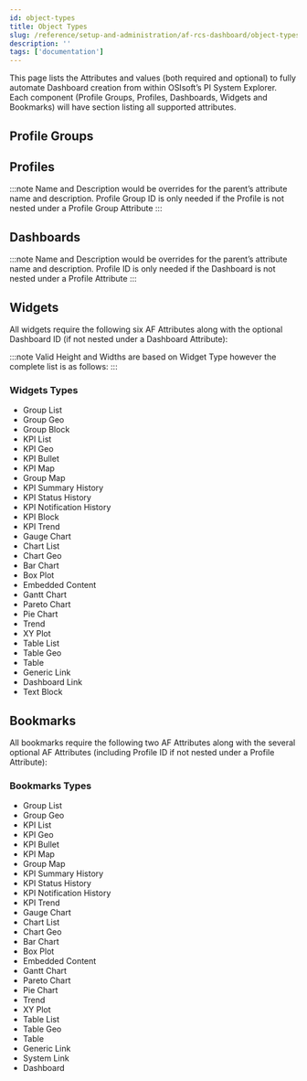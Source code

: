 ```yaml
---
id: object-types
title: Object Types
slug: /reference/setup-and-administration/af-rcs-dashboard/object-types
description: ''
tags: ['documentation']
---
```



This page lists the Attributes and values (both required and optional) to fully automate Dashboard creation from within OSIsoft’s PI System Explorer. Each component (Profile Groups, Profiles, Dashboards, Widgets and Bookmarks) will have section listing all supported attributes.

## Profile Groups

<JsonToTable jsonData={tables.profileGroups} />

<StylizedImage
  imgURL="img/setup-adm/automation/how-to-use/af-database/new/af-8.png"
  alt=""
/>

## Profiles

<JsonToTable jsonData={tables.profiles} />

:::note
Name and Description would be overrides for the parent’s attribute name and description.  Profile Group ID is only needed if the Profile is not nested under a Profile Group Attribute
:::

<StylizedImage
  imgURL="img/setup-adm/automation/how-to-use/af-database/new/af-9.png"
  alt=""
/>

## Dashboards

<JsonToTable jsonData={tables.dashboards} />

:::note
Name and Description would be overrides for the parent’s attribute name and description.  Profile ID is only needed if the Dashboard is not nested under a Profile Attribute
:::

<StylizedImage
  imgURL="img/setup-adm/automation/how-to-use/af-database/new/af-10.png"
  alt=""
/>

## Widgets

All widgets require the following six AF Attributes along with the optional Dashboard ID (if not nested under a Dashboard Attribute):

<JsonToTable jsonData={tables.widgets} />

:::note
Valid Height and Widths are based on Widget Type however the complete list is as follows:
:::

### Widgets Types

- Group List
- Group Geo
- Group Block
- KPI List
- KPI Geo
- KPI Bullet
- KPI Map
- Group Map
- KPI Summary History
- KPI Status History
- KPI Notification History
- KPI Block
- KPI Trend
- Gauge Chart
- Chart List
- Chart Geo
- Bar Chart
- Box Plot                  
- Embedded Content
- Gantt Chart                 
- Pareto Chart
- Pie Chart
- Trend
- XY Plot
- Table List
- Table Geo
- Table
- Generic Link
- Dashboard Link
- Text Block

<StylizedImage
  imgURL="img/setup-adm/automation/how-to-use/af-database/new/af-11.png"
  alt=""
/>

## Bookmarks

All bookmarks require the following two AF Attributes along with the several optional AF Attributes (including Profile ID if not nested under a Profile Attribute):

<JsonToTable jsonData={tables.bookmarks} />

### Bookmarks Types

- Group List
- Group Geo
- KPI List
- KPI Geo
- KPI Bullet
- KPI Map
- Group Map
- KPI Summary History
- KPI Status History
- KPI Notification History
- KPI Trend
- Gauge Chart
- Chart List
- Chart Geo
- Bar Chart
- Box Plot                  
- Embedded Content
- Gantt Chart                 
- Pareto Chart
- Pie Chart
- Trend
- XY Plot
- Table List
- Table Geo
- Table
- Generic Link
- System Link
- Dashboard
